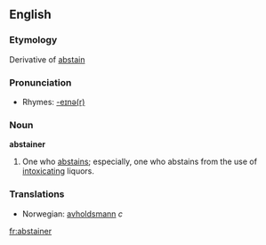 ==English==

===Etymology===
Derivative of [[abstain]]

===Pronunciation===
*Rhymes: [[Rhymes:English:-eɪnə(r)|-eɪnə(r)]]

===Noun===
'''abstainer'''

#One who [[abstains]]; especially, one who abstains from the use of [[intoxicating]] liquors.
===Translations===
*Norwegian: [[avholdsmann]] ''c''

[[fr:abstainer]]